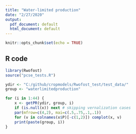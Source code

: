 ```yaml
---
title: "Water-limited production"
date: "2/27/2020"
output:
  pdf_document: default
  html_document: default
---
```


```r
knitr::opts_chunk$set(echo = TRUE)
```

## R code

```r

library(Rwofost)
source("pcse_tests.R")

ydir <- "C:/github/cropmodels/Rwofost_test/test_data/"
group <- "waterlimitedproduction"

for (i in 1:44) {
    x <- getPR(ydir, group, i)
    if (is.null(x)) next # skipping vernalization cases
    par(mfrow=c(4,2), mai=c(.5,.75,.1,.1))
    for (v in colnames(x$P)[-c(1,2)]) complot(x, v)  
    print(paste(group, i))
}
```

